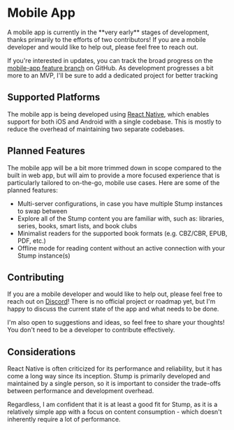 
# Mobile App

<Callout emoji="🚧">
A mobile app is currently in the **very early** stages of development, thanks primarily to the efforts of two contributors! If you are a mobile developer and would like to help out, please feel free to reach out.

If you're interested in updates, you can track the broad progress on the [mobile-app feature branch](https://github.com/stumpapp/stump/tree/mobile-app) on GitHub. As development progresses a bit more to an MVP, I'll be sure to add a dedicated project for better tracking

</Callout>

## Supported Platforms

The mobile app is being developed using [React Native](https://reactnative.dev/), which enables support for both iOS and Android with a single codebase. This is mostly to reduce the overhead of maintaining two separate codebases.

## Planned Features

The mobile app will be a bit more trimmed down in scope compared to the built in web app, but will aim to provide a more focused experience that is particularly tailored to on-the-go, mobile use cases. Here are some of the planned features:

- Multi-server configurations, in case you have multiple Stump instances to swap between
- Explore all of the Stump content you are familiar with, such as: libraries, series, books, smart lists, and book clubs
- Minimalist readers for the supported book formats (e.g. CBZ/CBR, EPUB, PDF, etc.)
- Offline mode for reading content without an active connection with your Stump instance(s)

## Contributing

If you are a mobile developer and would like to help out, please feel free to reach out on [Discord](https://discord.gg/63Ybb7J3as)! There is no official project or roadmap yet, but I'm happy to discuss the current state of the app and what needs to be done.

I'm also open to suggestions and ideas, so feel free to share your thoughts! You don't need to be a developer to contribute effectively.

## Considerations

React Native is often criticized for its performance and reliability, but it has come a long way since its inception. Stump is primarily developed and maintained by a single person, so it is important to consider the trade-offs between performance and development overhead.

Regardless, I am confident that it is at least a good fit for Stump, as it is a relatively simple app with a focus on content consumption - which doesn't inherently require a lot of performance.
